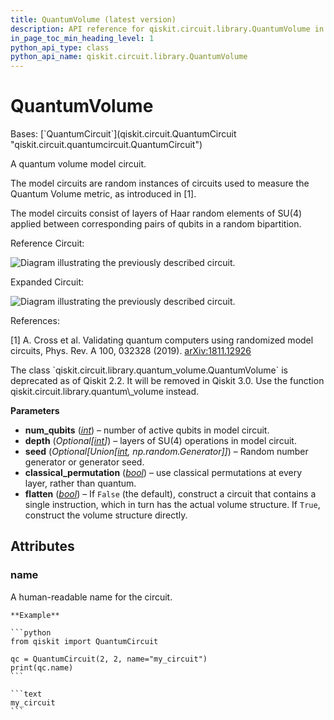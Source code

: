 ```yaml
---
title: QuantumVolume (latest version)
description: API reference for qiskit.circuit.library.QuantumVolume in the latest version of qiskit
in_page_toc_min_heading_level: 1
python_api_type: class
python_api_name: qiskit.circuit.library.QuantumVolume
---
```


# QuantumVolume

<Class id="qiskit.circuit.library.QuantumVolume" isDedicatedPage={true} github="https://github.com/Qiskit/qiskit/tree/stable/2.2/qiskit/circuit/library/quantum_volume.py#L26-L135" signature="qiskit.circuit.library.QuantumVolume(num_qubits, depth=None, seed=None, classical_permutation=True, *, flatten=False)" modifiers="class">
  Bases: [`QuantumCircuit`](qiskit.circuit.QuantumCircuit "qiskit.circuit.quantumcircuit.QuantumCircuit")

  A quantum volume model circuit.

  The model circuits are random instances of circuits used to measure the Quantum Volume metric, as introduced in \[1].

  The model circuits consist of layers of Haar random elements of SU(4) applied between corresponding pairs of qubits in a random bipartition.

  Reference Circuit:

  ![Diagram illustrating the previously described circuit.](/docs/images/api/qiskit/qiskit-circuit-library-QuantumVolume-1.avif)

  Expanded Circuit:

  ![Diagram illustrating the previously described circuit.](/docs/images/api/qiskit/qiskit-circuit-library-QuantumVolume-2.avif)

  References:

  \[1] A. Cross et al. Validating quantum computers using randomized model circuits, Phys. Rev. A 100, 032328 (2019). [arXiv:1811.12926](https://arxiv.org/abs/1811.12926)

  <Admonition title="Deprecated since version 2.2" type="danger">
    The class `qiskit.circuit.library.quantum_volume.QuantumVolume` is deprecated as of Qiskit 2.2. It will be removed in Qiskit 3.0. Use the function qiskit.circuit.library.quantum\_volume instead.
  </Admonition>

  **Parameters**

  *   **num\_qubits** ([*int*](https://docs.python.org/3/library/functions.html#int "(in Python v3.13)")) – number of active qubits in model circuit.
  *   **depth** (*Optional\[*[*int*](https://docs.python.org/3/library/functions.html#int "(in Python v3.13)")*]*) – layers of SU(4) operations in model circuit.
  *   **seed** (*Optional\[Union\[*[*int*](https://docs.python.org/3/library/functions.html#int "(in Python v3.13)")*, np.random.Generator]]*) – Random number generator or generator seed.
  *   **classical\_permutation** ([*bool*](https://docs.python.org/3/library/functions.html#bool "(in Python v3.13)")) – use classical permutations at every layer, rather than quantum.
  *   **flatten** ([*bool*](https://docs.python.org/3/library/functions.html#bool "(in Python v3.13)")) – If `False` (the default), construct a circuit that contains a single instruction, which in turn has the actual volume structure. If `True`, construct the volume structure directly.

  ## Attributes

  ### name

  <Attribute id="qiskit.circuit.library.QuantumVolume.name" attributeTypeHint="str">
    A human-readable name for the circuit.

    **Example**

    ```python
    from qiskit import QuantumCircuit

    qc = QuantumCircuit(2, 2, name="my_circuit")
    print(qc.name)
    ```

    ```text
    my_circuit
    ```
  </Attribute>
</Class>

